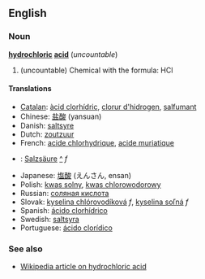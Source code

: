==English==
===Noun===
'''[[hydrochloric]] [[acid]]''' (''uncountable'')

#(uncountable) Chemical with the formula: HCl

====Translations====
*[[Catalan]]: [[àcid clorhídric]], [[clorur d'hidrogen]], [[salfumant]]
*Chinese: [[盐酸]] (yansuan)
*Danish: [[saltsyre]]
*Dutch: [[zoutzuur]]
*French: [[acide chlorhydrique]], [[acide muriatique]]
*{{msg:de}}: [[Salzsäure]] [[:de:Salzsäure|^]] ''f''
*Japanese: [[塩酸]] (えんさん, ensan)
*Polish: [[kwas solny]], [[kwas chlorowodorowy]]
*Russian: [[соляная кислота]]
*Slovak: [[kyselina chlórovodíková]] ''f'', [[kyselina soľná]] ''f''
*Spanish: [[ácido clorhídrico]]
*Swedish: [[saltsyra]]
*Portuguese: [[ácido clorídico]]

===See also===
*[[w:Hydrochloric acid|Wikipedia article on hydrochloric acid]]

{{stub}}